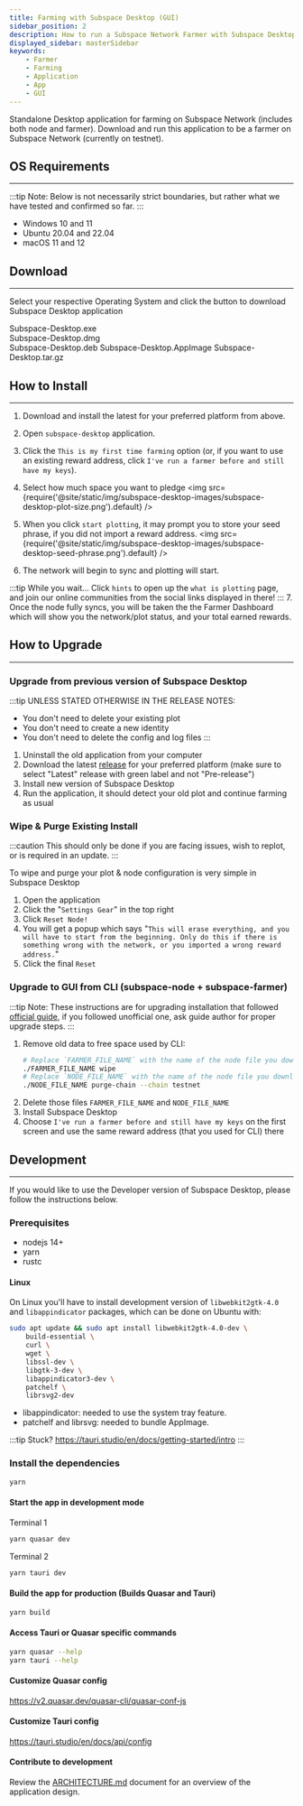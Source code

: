 ```yaml
---
title: Farming with Subspace Desktop (GUI)
sidebar_position: 2
description: How to run a Subspace Network Farmer with Subspace Desktop
displayed_sidebar: masterSidebar
keywords:
    - Farmer
    - Farming
    - Application
    - App
    - GUI
---
```



Standalone Desktop application for farming on Subspace Network (includes both node and farmer).
Download and run this application to be a farmer on Subspace Network (currently on testnet).

## OS Requirements
---
:::tip Note:
Below is not necessarily strict boundaries, but rather what we have tested and confirmed so far.
:::
- Windows 10 and 11
- Ubuntu 20.04 and 22.04
- macOS 11 and 12

## Download
---

Select your respective Operating System and click the button to download Subspace Desktop application

<Tabs>
    <TabItem value="windows" label="🖼️ Windows" default>
        <div className={styles.buttons}>
            <Link
            className="button button--secondary button--lg"
            to="https://github.com/subspace/subspace-desktop/releases/download/0.6.9/subspace-desktop_0.6.9_x64_en-US.msi">
            Subspace-Desktop.exe
            </Link>
        </div>
    </TabItem>
    <TabItem value="macOS" label="🍎 macOS" default>
        <div className={styles.buttons}>
            <Link
            className="button button--secondary button--lg"
            to="https://github.com/subspace/subspace-desktop/releases/download/0.6.9/subspace-desktop_0.6.9_x64.dmg">
            Subspace-Desktop.dmg
            </Link>
        </div>
    </TabItem>
    <TabItem value="linux" label="🐧 Linux" default>
        <div className={styles.buttons}>
            <Link
            className="button button--secondary button--lg"
            to="https://github.com/subspace/subspace-desktop/releases/download/0.6.9/subspace-desktop_0.6.9_amd64.deb">
            Subspace-Desktop.deb
            </Link>
            <Link
            className="button button--secondary button--lg"
            to="https://github.com/subspace/subspace-desktop/releases/download/0.6.9/subspace-desktop_0.6.9_amd64.AppImage">
            Subspace-Desktop.AppImage
            </Link>
            <Link
            className="button button--secondary button--lg"
            to="https://github.com/subspace/subspace-desktop/releases/download/0.6.9/subspace-desktop.app.tar.gz">
            Subspace-Desktop.tar.gz
            </Link>
        </div>
    </TabItem>
</Tabs>

## How to Install
---

1. Download and install the latest for your preferred platform from above.
2. Open `subspace-desktop` application.

3. Click the `This is my first time farming` option (or, if you want to use an existing reward address, click `I've run a farmer before and still have my keys`).

4. Select how much space you want to pledge
<img src={require('@site/static/img/subspace-desktop-images/subspace-desktop-plot-size.png').default} />

5. When you click `start plotting`, it may prompt you to store your seed phrase, if you did not import a reward address.
<img src={require('@site/static/img/subspace-desktop-images/subspace-desktop-seed-phrase.png').default} />
6. The network will begin to sync and plotting will start. 

:::tip While you wait...
Click `hints` to open up the `what is plotting` page,
and join our online communities from the social links displayed in there!
:::
7. Once the node fully syncs, you will be taken the the Farmer Dashboard which will show you the network/plot status, and your total earned rewards.
## How to Upgrade
---

### Upgrade from previous version of Subspace Desktop

:::tip UNLESS STATED OTHERWISE IN THE RELEASE NOTES:
- You don't need to delete your existing plot
- You don't need to create a new identity
- You don't need to delete the config and log files
:::

1. Uninstall the old application from your computer
2. Download the latest [release](https://github.com/subspace/subspace-desktop/releases) for your preferred platform (make sure to select "Latest" release with green label and not "Pre-release")
3. Install new version of Subspace Desktop
4. Run the application, it should detect your old plot and continue farming as usual

### Wipe & Purge Existing Install

:::caution
This should only be done if you are facing issues, wish to replot, or is required in an update. 
:::

To wipe and purge your plot & node configuration is very simple in Subspace Desktop
1. Open the application
2. Click the "`Settings Gear`" in the top right
3. Click `Reset Node!`
4. You will get a popup which says "`This will erase everything, and you will have to start from the beginning. Only do this if there is something wrong with the network, or you imported a wrong reward address.`"
5. Click the final `Reset`

### Upgrade to GUI from CLI (subspace-node + subspace-farmer)

:::tip Note:
These instructions are for upgrading installation that followed [official guide](https://github.com/subspace/subspace/blob/main/docs/farming.md),
if you followed unofficial one, ask guide author for proper upgrade steps.
:::

1. Remove old data to free space used by CLI:
    ```bash
    # Replace `FARMER_FILE_NAME` with the name of the node file you downloaded from releases
    ./FARMER_FILE_NAME wipe
    # Replace `NODE_FILE_NAME` with the name of the node file you downloaded from releases
    ./NODE_FILE_NAME purge-chain --chain testnet
    ```
2. Delete those files `FARMER_FILE_NAME` and `NODE_FILE_NAME`
3. Install Subspace Desktop
4. Choose `I've run a farmer before and still have my keys` on the first screen and use the same reward address (that you used for CLI) there

## Development
---
If you would like to use the Developer version of Subspace Desktop, please follow the instructions below.
### Prerequisites

- nodejs 14+
- yarn
- rustc

#### Linux

On Linux you'll have to install development version of `libwebkit2gtk-4.0` and `libappindicator` packages, which can be done on Ubuntu with:

```bash
sudo apt update && sudo apt install libwebkit2gtk-4.0-dev \
    build-essential \
    curl \
    wget \
    libssl-dev \
    libgtk-3-dev \
    libappindicator3-dev \
    patchelf \
    librsvg2-dev
```

- libappindicator: needed to use the system tray feature.
- patchelf and librsvg: needed to bundle AppImage.

:::tip
Stuck?
https://tauri.studio/en/docs/getting-started/intro
:::
### Install the dependencies

```bash
yarn
```

#### Start the app in development mode

Terminal 1

```bash
yarn quasar dev
```

Terminal 2

```bash
yarn tauri dev
```

#### Build the app for production (Builds Quasar and Tauri)

```bash
yarn build
```

#### Access Tauri or Quasar specific commands

```bash
yarn quasar --help
yarn tauri --help
```

#### Customize Quasar config
<https://v2.quasar.dev/quasar-cli/quasar-conf-js>

#### Customize Tauri config
<https://tauri.studio/en/docs/api/config>

#### Contribute to development
Review the [ARCHITECTURE.md](https://github.com/subspace/subspace-desktop/blob/main/ARCHITECTURE.md) document for an overview of the application design.
